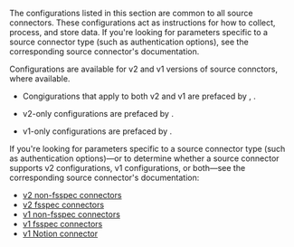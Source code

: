 

The configurations listed in this section are common to all source connectors.
These configurations act as instructions for how to collect, process, and store data.
If you're looking for parameters specific to a source connector type (such as authentication options), see the
corresponding source connector's documentation.

Configurations are available for v2 and v1 versions of source connctors, where available. 

*   Congigurations that apply to both v2 and v1 are prefaced by <Icon icon="v"/><Icon icon="2"/>, <Icon icon="v"/><Icon icon="1"/>.

*   v2-only configurations are prefaced by <Icon icon="v"/><Icon icon="2"/>.

*   v1-only configurations are prefaced by <Icon icon="v"/><Icon icon="1"/>.

If you're looking for parameters specific to a source connector type (such as authentication options)&mdash;or to determine whether a source connector supports v2 configurations, v1 configurations, or both&mdash;see the
corresponding source connector's documentation:

- [v2 non-fsspec connectors](https://github.com/Unstructured-IO/unstructured/tree/main/unstructured/ingest/v2/processes/connectors)
- [v2 fsspec connectors](https://github.com/Unstructured-IO/unstructured/tree/main/unstructured/ingest/v2/processes/connectors/fsspec)
- [v1 non-fsspec connectors](https://github.com/Unstructured-IO/unstructured/tree/main/unstructured/ingest/connector)
- [v1 fsspec connectors](https://github.com/Unstructured-IO/unstructured/tree/main/unstructured/ingest/connector/fsspec)
- [v1 Notion connector](https://github.com/Unstructured-IO/unstructured/tree/main/unstructured/ingest/connector/notion)
